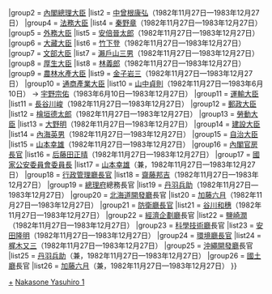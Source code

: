 {{Navbox
|name = 第一次中曾根內閣
|title = [[第一次中曾根內閣]]
|state = {{{state|collapsed}}}
|list1 = {{#ifeq:{{{1}}}|nocat||
{{Navbox with columns|child
|fullwidth = true
|colstyle = text-align: center; vertical-align: middle;
|oddcolstyle = background: #e9e9e9;
|evencolstyle = background: #f9f9f9;
|col1width = 20%
|col2width = 60%
|col3width = 20%
|col1 = [[鈴木善幸內閣|鈴木善幸內閣]]<br /><small>（[[:Template:鈴木善幸內閣|模板]]）</small>
|col2 = （1982年11月27日—1983年12月27日）
|col3 = [[第二次中曾根內閣]]<br /><small>（[[:Template:第二次中曾根內閣|模板]]）</small>
}}
}}
|group2  = [[內閣總理大臣]]
|list2   = [[中曾根康弘]]（1982年11月27日—1983年12月27日）
|group4  = [[法務大臣]]
|list4   = [[秦野章]]（1982年11月27日—1983年12月27日）
|group5  = [[外務大臣 (日本)|外務大臣]]
|list5   = [[安倍晉太郎]]（1982年11月27日—1983年12月27日）
|group6  = [[大藏大臣]]
|list6   = [[竹下登]]（1982年11月27日—1983年12月27日）
|group7  = [[文部大臣]]
|list7   = [[瀨戶山三男]]（1982年11月27日—1983年12月27日）
|group8  = [[厚生大臣]]
|list8   = [[林義郎]]（1982年11月27日—1983年12月27日）
|group9  = [[農林水產大臣]]
|list9   = [[金子岩三]]（1982年11月27日—1983年12月27日）
|group10  = [[通商產業大臣]]
|list10   = [[山中貞則]]（1982年11月27日—1983年6月10日） → [[宇野宗佑]]（1983年6月10日—1983年12月27日）
|group11  = [[運輸大臣]]
|list11   = [[長谷川峻]]（1982年11月27日—1983年12月27日）
|group12  = [[郵政大臣]]
|list12   = [[檜垣德太郎]]（1982年11月27日—1983年12月27日）
|group13  = [[勞動大臣]]
|list13   = [[大野明]]（1982年11月27日—1983年12月27日）
|group14  = [[建設大臣]]
|list14   = [[內海英男]]（1982年11月27日—1983年12月27日）
|group15  = [[自治大臣]]
|list15   = [[山本幸雄]]（1982年11月27日—1983年12月27日）
|group16  = [[內閣官房長官]]
|list16   = [[后藤田正晴]]（1982年11月27日—1983年12月27日）
|group17  = [[國家公安委員會委員長]]
|list17   = [[山本幸雄]]（兼，1982年11月27日—1983年12月27日）
|group18  = [[行政管理廳長官]]
|list18   = [[齋藤邦吉]]（1982年11月27日—1983年12月27日）
|group19  = [[總理府]]總務長官
|list19   = [[丹羽兵助]]（1982年11月27日—1983年12月27日）
|group20  = [[北海道開發廳]]長官
|list20   = [[加藤六月]]（1982年11月27日—1983年12月27日）
|group21  = [[防衛廳長官]]
|list21   = [[谷川和穗]]（1982年11月27日—1983年12月27日）
|group22  = [[經濟企劃廳]]長官
|list22   = [[鹽崎潤]]（1982年11月27日—1983年12月27日）
|group23  = [[科學技術廳]]長官
|list23   = [[安田隆明]]（1982年11月27日—1983年12月27日）
|group24  = [[環境廳長官]]
|list24   = [[梶木又三]]（1982年11月27日—1983年12月27日）
|group25  = [[沖繩開發廳]]長官
|list25   = [[丹羽兵助]]（兼，1982年11月27日—1983年12月27日）
|group26  = [[國土廳]]長官
|list26   = [[加藤六月]]（兼，1982年11月27日—1983年12月27日）
}}
<noinclude>
[[Category:第一次中曾根內閣閣僚|+]]
[[Category:日本內閣模板|Nakasone Yasuhiro 1]]
</noinclude>